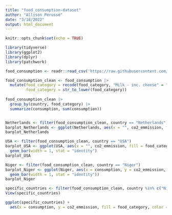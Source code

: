 ```yaml
---
title: "food_consumption-dataset"
author: "Allison Perusse"
date: "3/18/2022"
output: html_document
---
```


```r
knitr::opts_chunk$set(echo = TRUE)
```

```r
library(tidyverse)
library(ggplot2)
library(dplyr)
library(patchwork)
```

```r

food_consumption <- readr::read_csv('https://raw.githubusercontent.com/rfordatascience/tidytuesday/master/data/2020/2020-02-18/food_consumption.csv')
```

```r
food_consumption_clean <- food_consumption |>
  mutate(food_category = recode(food_category, "Milk - inc. cheese" = "milk & cheese", "Nuts inc. Peanut Butter" = "nuts", "Wheat and Wheat Products" = "wheat"),
         food_category = str_to_lower(food_category))
  
food_consumption_clean |>
  group_by(country, food_category) |>
  summarize(consumption, sum(consumption))
```

```r

```

```r
Netherlands <- filter(food_consumption_clean, country == "Netherlands")
barplot_Netherlands <- ggplot(Netherlands, aes(x = "", co2_emmission, fill = food_category)) + geom_bar(width = 1, stat = "identity")
barplot_Netherlands
```

```r
USA <- filter(food_consumption_clean, country == "USA")
barplot_USA <- ggplot(USA, aes(x = "", co2_emmission, fill = food_category)) +
  geom_bar(width = 1, stat = "identity")
barplot_USA
```

```r
Niger <- filter(food_consumption_clean, country == "Niger")
barplot_Niger <- ggplot(Niger, aes(x = consumption, y = co2_emmission, fill = food_category, color = food_category)+
  geom_bar(width = 1, stat = "identity"))
barplot_Niger
```

```r
specific_countries <- filter(food_consumption_clean, country %in% c("Niger", "USA", "Netherlands"))
View(specific_countries)
```

```r
ggplot(specific_countries) +
  aes(x = consumption, y = co2_emmission, fill = food_category, color = food_category)
 
```
